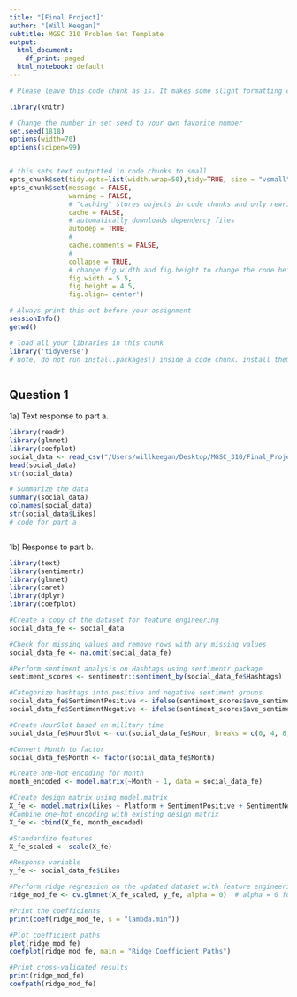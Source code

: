 ```yaml
---
title: "[Final Project]"
author: "[Will Keegan]"
subtitle: MGSC 310 Problem Set Template
output:
  html_document:
    df_print: paged
  html_notebook: default
---
```


```r

# Please leave this code chunk as is. It makes some slight formatting changes to alter the output to be more aesthetically pleasing. 

library(knitr)

# Change the number in set seed to your own favorite number
set.seed(1818)
options(width=70)
options(scipen=99)


# this sets text outputted in code chunks to small
opts_chunk$set(tidy.opts=list(width.wrap=50),tidy=TRUE, size = "vsmall")  
opts_chunk$set(message = FALSE,                                          
               warning = FALSE,
               # "caching" stores objects in code chunks and only rewrites if you change things
               cache = FALSE,                               
               # automatically downloads dependency files
               autodep = TRUE,
               # 
               cache.comments = FALSE,
               # 
               collapse = TRUE,
               # change fig.width and fig.height to change the code height and width by default
               fig.width = 5.5,  
               fig.height = 4.5,
               fig.align='center')


```

```r

# Always print this out before your assignment
sessionInfo()
getwd()

```


<!-- ### start answering your problem set here -->
<!-- You may export your homework in either html or pdf, with the former usually being easier. 
     To export or compile your Rmd file: click above on 'Knit' then 'Knit to HTML' -->
<!-- Be sure to submit both your .Rmd file and the compiled .html or .pdf file for full credit -->


```r

# load all your libraries in this chunk 
library('tidyverse')
# note, do not run install.packages() inside a code chunk. install them in the console outside of a code chunk. 



```



## Question 1

1a) Text response to part a. 

```r
library(readr)
library(glmnet)
library(coefplot)
social_data <- read_csv("/Users/willkeegan/Desktop/MGSC_310/Final_Project/sentimentdataset.csv")
head(social_data)
str(social_data)

# Summarize the data
summary(social_data)
colnames(social_data)
str(social_data$Likes)
# code for part a



```


1b) Response to part b. 

```r
library(text)
library(sentimentr)
library(glmnet)
library(caret)
library(dplyr)
library(coefplot)

#Create a copy of the dataset for feature engineering
social_data_fe <- social_data

#Check for missing values and remove rows with any missing values
social_data_fe <- na.omit(social_data_fe)

#Perform sentiment analysis on Hashtags using sentimentr package
sentiment_scores <- sentimentr::sentiment_by(social_data_fe$Hashtags)

#Categorize hashtags into positive and negative sentiment groups
social_data_fe$SentimentPositive <- ifelse(sentiment_scores$ave_sentiment > 0, 1, 0)
social_data_fe$SentimentNegative <- ifelse(sentiment_scores$ave_sentiment <= 0, 1, 0)

#Create HourSlot based on military time
social_data_fe$HourSlot <- cut(social_data_fe$Hour, breaks = c(0, 4, 8, 12, 16, 20, 24), labels = c(1, 2, 3, 4, 5, 6), include.lowest = TRUE)

#Convert Month to factor
social_data_fe$Month <- factor(social_data_fe$Month)

#Create one-hot encoding for Month
month_encoded <- model.matrix(~Month - 1, data = social_data_fe)

#Create design matrix using model.matrix
X_fe <- model.matrix(Likes ~ Platform + SentimentPositive + SentimentNegative + HourSlot + Day + Year - 1, data = social_data_fe)
#Combine one-hot encoding with existing design matrix
X_fe <- cbind(X_fe, month_encoded)

#Standardize features
X_fe_scaled <- scale(X_fe)

#Response variable
y_fe <- social_data_fe$Likes

#Perform ridge regression on the updated dataset with feature engineering
ridge_mod_fe <- cv.glmnet(X_fe_scaled, y_fe, alpha = 0)  # alpha = 0 for ridge regression

#Print the coefficients
print(coef(ridge_mod_fe, s = "lambda.min"))

#Plot coefficient paths
plot(ridge_mod_fe)
coefplot(ridge_mod_fe, main = "Ridge Coefficient Paths")

#Print cross-validated results
print(ridge_mod_fe)
coefpath(ridge_mod_fe)



```